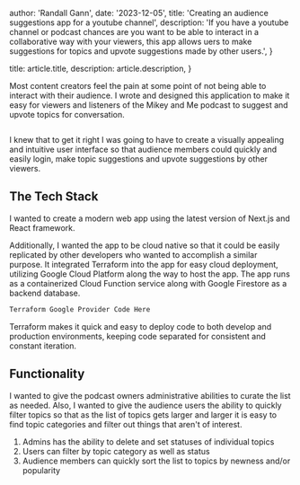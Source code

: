 
  author: 'Randall Gann',
  date: '2023-12-05',
  title: 'Creating an audience suggestions app for a youtube channel',
  description:
    'If you have a youtube channel or podcast chances are you want to be able to interact in a collaborative way with your viewers, this app allows uers to make suggestions for topics and upvote suggestions made by other users.',
}

  title: article.title,
  description: article.description,
}


Most content creators feel the pain at some point of not being able to interact with their audience.  I wrote and designed this application to make it easy for viewers and listeners of the Mikey and Me podcast to suggest and upvote topics for conversation.

<Image src={designSystem} alt="" />

I knew that to get it right I was going to have to create a visually appealing and intuitive user interface so that audience members could quickly and easily login, make topic suggestions and upvote suggestions by other viewers.

## The Tech Stack

I wanted to create a modern web app using the latest version of Next.js and React framework.

Additionally, I wanted the app to be cloud native so that it could be easily replicated by other developers who wanted to accomplish a similar purpose.  It integrated Terraform into the app for easy cloud deployment, utilizing Google Cloud Platform along the way to host the app.  The app runs as a containerized Cloud Function service along with Google Firestore as a backend database.

```c
Terraform Google Provider Code Here
```

Terraform makes it quick and easy to deploy code to both develop and production environments, keeping code separated for consistent and constant iteration.

## Functionality

I wanted to give the podcast owners administrative abilities to curate the list as needed.  Also, I wanted to give the audience users the ability to quickly filter topics so that as the list of topics gets larger and larger it is easy to find topic categories and filter out things that aren't of interest.

1. Admins has the ability to delete and set statuses of individual topics
2. Users can filter by topic category as well as status
3. Audience members can quickly sort the list to topics by newness and/or popularity
